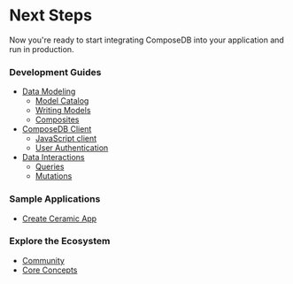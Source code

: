 
# Next Steps

Now you're ready to start integrating ComposeDB into your application and run in production.

### Development Guides
- [Data Modeling](./guides/data-modeling/data-modeling.mdx)
  - [Model Catalog](./guides/data-modeling/model-catalog.mdx)
  - [Writing Models](./guides/data-modeling/writing-models.mdx)
  - [Composites](./guides/data-modeling/composites.mdx)
- [ComposeDB Client](./guides/data-modeling/composedb-client.mdx)
  - [JavaScript client](./guides/composedb-client/javascript-client.mdx)
  - [User Authentication](./guides/composedb-client/user-sessions.mdx)
- [Data Interactions](./guides/data-interactions.mdx)
  - [Queries](./guides/data-interactions/queries.mdx)
  - [Mutations](./guides/data-interactions/mutations.mdx)

### Sample Applications
- [Create Ceramic App](https://blog.ceramic.network/launching-create-ceramic-app/?ref=the-ceramic-blog-newsletter)

### Explore the Ecosystem
- [Community](./community.mdx)
- [Core Concepts](./core-concepts.mdx)



